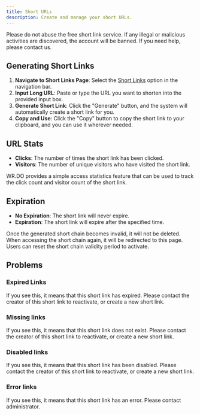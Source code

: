 ---
title: Short URLs
description: Create and manage your short URLs.
---

<Callout type="warning" twClass="mt-0">
  Please do not abuse the free short link service. If any illegal or malicious activities are discovered, the account will be banned. If you need help, please contact us.
</Callout>

## Generating Short Links

1. **Navigate to Short Links Page**: Select the [Short Links](https://wr.do/dashboard/urls) option in the navigation bar.
2. **Input Long URL**: Paste or type the URL you want to shorten into the provided input box.
3. **Generate Short Link**: Click the "Generate" button, and the system will automatically create a short link for you.
4. **Copy and Use**: Click the "Copy" button to copy the short link to your clipboard, and you can use it wherever needed.

## URL Stats

- **Clicks**: The number of times the short link has been clicked.
- **Visitors**: The number of unique visitors who have visited the short link.

WR.DO provides a simple access statistics feature that can be used to track the click count and visitor count of the short link.

## Expiration

- **No Expiration**: The short link will never expire.
- **Expiration**: The short link will expire after the specified time.

Once the generated short chain becomes invalid, it will not be deleted. When accessing the short chain again, it will be redirected to this page. Users can reset the short chain validity period to activate.

## Problems

### Expired Links

If you see this, it means that this short link has expired. 
Please contact the creator of this short link to reactivate, or create a new short link.

### Missing links

If you see this, it means that this short link does not exist.
Please contact the creator of this short link to reactivate, or create a new short link.

### Disabled links

If you see this, it means that this short link has been disabled.
Please contact the creator of this short link to reactivate, or create a new short link.

### Error links

If you see this, it means that this short link has an error. Please contact administrator.